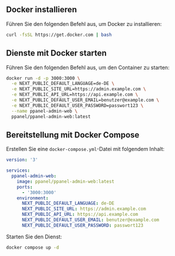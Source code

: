 ## Docker installieren

Führen Sie den folgenden Befehl aus, um Docker zu installieren:

```bash
curl -fsSL https://get.docker.com | bash
```

## Dienste mit Docker starten

Führen Sie den folgenden Befehl aus, um den Container zu starten:

```bash
docker run -d -p 3000:3000 \
  -e NEXT_PUBLIC_DEFAULT_LANGUAGE=de-DE \
  -e NEXT_PUBLIC_SITE_URL=https://admin.example.com \
  -e NEXT_PUBLIC_API_URL=https://api.example.com \
  -e NEXT_PUBLIC_DEFAULT_USER_EMAIL=benutzer@example.com \
  -e NEXT_PUBLIC_DEFAULT_USER_PASSWORD=passwort123 \
  --name ppanel-admin-web \
  ppanel/ppanel-admin-web:latest
```

## Bereitstellung mit Docker Compose

Erstellen Sie eine `docker-compose.yml`-Datei mit folgendem Inhalt:

```yaml
version: '3'

services:
  ppanel-admin-web:
    image: ppanel/ppanel-admin-web:latest
    ports:
      - '3000:3000'
    environment:
      NEXT_PUBLIC_DEFAULT_LANGUAGE: de-DE
      NEXT_PUBLIC_SITE_URL: https://admin.example.com
      NEXT_PUBLIC_API_URL: https://api.example.com
      NEXT_PUBLIC_DEFAULT_USER_EMAIL: benutzer@example.com
      NEXT_PUBLIC_DEFAULT_USER_PASSWORD: passwort123
```

Starten Sie den Dienst:

```bash
docker compose up -d
```


<Giscus />
